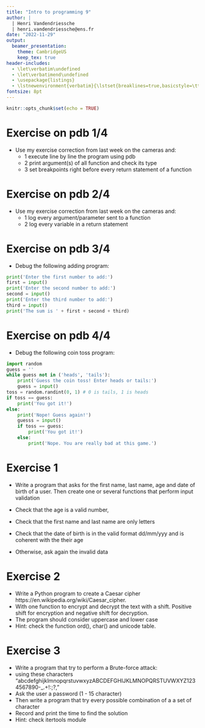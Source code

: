 ```yaml
---
title: "Intro to programming 9"
author: |
  | Henri Vandendriessche
  | henri.vandendriessche@ens.fr
date: "2022-11-29"
output:
  beamer_presentation:
    theme: CambridgeUS
    keep_tex: true
header-includes:
  - \let\verbatim\undefined
  - \let\verbatimend\undefined
  - \usepackage{listings}
  - \lstnewenvironment{verbatim}{\lstset{breaklines=true,basicstyle=\ttfamily\footnotesize}}{}
fontsize: 8pt
---
```


```r
knitr::opts_chunk$set(echo = TRUE)
```



Exercise on pdb 1/4
========================================================

- Use my exercise correction from last week on the cameras and:
  + 1 execute line by line the program using pdb
  + 2 print argument(s) of all function and check its type
  + 3 set breakpoints right before every return statement of a function


Exercise on pdb 2/4
========================================================

- Use my exercise correction from last week on the cameras and:
  + 1 log every argument/parameter sent to a function
  + 2 log every variable in a return statement
  
  
Exercise on pdb 3/4
======================================================== 

  - Debug the following adding program:
```python
print('Enter the first number to add:')
first = input()
print('Enter the second number to add:')
second = input()
print('Enter the third number to add:')
third = input()
print('The sum is ' + first + second + third)
```


Exercise on pdb 4/4
======================================================== 

- Debug the following coin toss program:
```python
import random
guess = ''
while guess not in ('heads', 'tails'):
    print('Guess the coin toss! Enter heads or tails:')
    guess = input()
toss = random.randint(0, 1) # 0 is tails, 1 is heads
if toss == guess:
    print('You got it!')
else:
    print('Nope! Guess again!')
    guesss = input()
    if toss == guess:
        print('You got it!')
    else:
        print('Nope. You are really bad at this game.')
```


Exercise 1
========================================================

- Write a program that asks for the first name, last name, age and date of birth of a user. Then create one or several functions that perform input validation 

- Check that the age is a valid number, 

- Check that the first name and last name are only letters

- Check that the date of birth is in the valid format dd/mm/yyy and is coherent with the their age

- Otherwise, ask again the invalid data


Exercise 2 
========================================================

- Write a Python program to create a Caesar cipher https://en.wikipedia.org/wiki/Caesar_cipher. 
- With one function to encrypt and decrypt the text with a shift. Positive shift for encryption and negative shift for decryption.
- The program should consider uppercase and lower case
- Hint: check the function ord(), char() and unicode table.

Exercise 3 
========================================================

- Write a program that try to perform a Brute-force attack:
- using these characters "abcdefghijklmnopqrstuvwxyzABCDEFGHIJKLMNOPQRSTUVWXYZ1234567890-_.+!:;?,"
- Ask the user a password (1 - 15 character)
- Then write a program that try every possible combination of a a set of character
- Record and print the time to find the solution
- Hint: check itertools module


